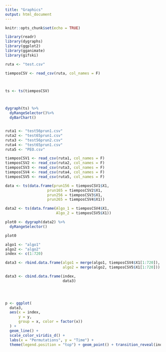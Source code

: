 ```yaml
---
title: "Graphics"
output: html_document
---
```


```r
knitr::opts_chunk$set(echo = TRUE)

library(readr)
library(dygraphs)
library(ggplot2)
library(gganimate)
library(gifski)


```


```r

ruta <- "test.csv"

tiemposCSV <- read_csv(ruta, col_names = F)



ts <- ts(tiemposCSV)



dygraph(ts) %>%
  dyRangeSelector()%>%
  dyBarChart()



```

```r

ruta1 <- "test56prun1.csv"
ruta2 <- "test65prun1.csv"
ruta3 <- "test56prun2.csv"
ruta4 <- "test65prun1.csv"
ruta5 <- "PEO.csv"

tiemposCSV1 <- read_csv(ruta1, col_names = F)
tiemposCSV2 <- read_csv(ruta2, col_names = F)
tiemposCSV3 <- read_csv(ruta3, col_names = F)
tiemposCSV4 <- read_csv(ruta4, col_names = F)
tiemposCSV5 <- read_csv(ruta5, col_names = F)

data <- ts(data.frame(prun156 = tiemposCSV1$X1,
                   prun165 = tiemposCSV2$X1,
                   prun256 = tiemposCSV3$X1,
                   prun265 = tiemposCSV4$X1))

data2 <- ts(data.frame(Algo_1 = tiemposCSV4$X1,
                       Algo_2 = tiemposCSV5$X1))

plot0 <- dygraph(data2) %>%
  dyRangeSelector()

plot0

algo1 <- "algo1"
algo2 <- "algo2"
index <- c(1:720)

data3 <- rbind.data.frame(algo1 = merge(algo1, tiemposCSV4$X1[1:720]),
                          algo2 = merge(algo2, tiemposCSV5$X1[1:720]))

data3 <- cbind.data.frame(index,
                          data3)

                          


p <- ggplot(
  data3,
  aes(x = index, 
      y = y, 
      group = x, color = factor(x))
  ) +
  geom_line() +
  scale_color_viridis_d() +
  labs(x = "Permutations", y = "Time") +
  theme(legend.position = "top") + geom_point() + transition_reveal(index)


```


